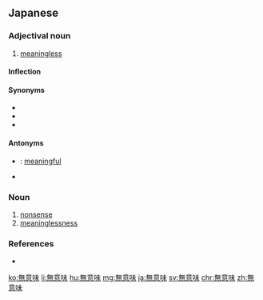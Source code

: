 ==Japanese==
{{ja-kanjitab|む|い|み|yomi=on}}

===Adjectival noun===
{{ja-adj|infl=な|むいみ}}

# [[meaningless]]

====Inflection====
{{ja-na|むいみ}}

====Synonyms====
* {{ja-r|無意義|むいぎ}}
* {{ja-r|ナンセンス}}
* {{ja-r|つまらない}}

====Antonyms====
* {{ja-r|有意味|ゆういみ}}: [[meaningful]]
* {{ja-r|有意義|ゆういぎ}}

===Noun===
{{ja-noun|むいみ}}

# [[nonsense]]
# [[meaninglessness]]

===References===
* {{R:Shogakukan}}

[[ko:無意味]]
[[li:無意味]]
[[hu:無意味]]
[[mg:無意味]]
[[ja:無意味]]
[[sv:無意味]]
[[chr:無意味]]
[[zh:無意味]]